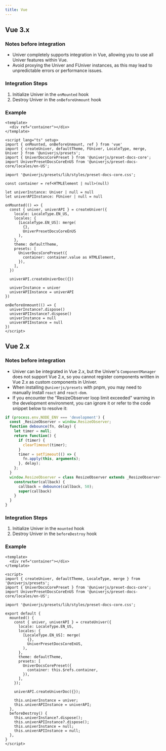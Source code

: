 ```yaml
---
title: Vue
---
```


## Vue 3.x

### Notes before integration

- Univer completely supports integration in Vue, allowing you to use all Univer features within Vue.
- Avoid proxying the Univer and FUniver instances, as this may lead to unpredictable errors or performance issues.

### Integration Steps

1. Initialize Univer in the `onMounted` hook
2. Destroy Univer in the `onBeforeUnmount` hook

### Example

```vue
<template>
  <div ref="container"></div>
</template>
 
<script lang="ts" setup>
import { onMounted, onBeforeUnmount, ref } from 'vue'
import { createUniver, defaultTheme, FUniver, LocaleType, merge, Univer } from '@univerjs/presets';
import { UniverDocsCorePreset } from '@univerjs/preset-docs-core';
import UniverPresetDocsCoreEnUS from '@univerjs/preset-docs-core/locales/en-US';
 
import '@univerjs/presets/lib/styles/preset-docs-core.css';
 
const container = ref<HTMLElement | null>(null)
 
let univerInstance: Univer | null = null
let univerAPIInstance: FUniver | null = null
 
onMounted(() => {
  const { univer, univerAPI } = createUniver({
    locale: LocaleType.EN_US,
    locales: {
      [LocaleType.EN_US]: merge(
        {}, 
        UniverPresetDocsCoreEnUS
      ),
    },
    theme: defaultTheme,
    presets: [
      UniverDocsCorePreset({
        container: container.value as HTMLElement,
      }),
    ],
  })
 
  univerAPI.createUniverDoc({})
 
  univerInstance = univer
  univerAPIInstance = univerAPI
})
 
onBeforeUnmount(() => {
  univerInstance?.dispose()
  univerAPIInstance?.dispose()
  univerInstance = null
  univerAPIInstance = null
})
</script>
```

## Vue 2.x

### Notes before integration

- Univer can be integrated in Vue 2.x, but the Univer's `ComponentManager` does not support Vue 2.x, so you cannot register components written in Vue 2.x as custom components in Univer.
- When installing `@univerjs/presets` with pnpm, you may need to manually install `react` and `react-dom`.
- If you encounter the "ResizeObserver loop limit exceeded" warning in the development environment, you can ignore it or refer to the code snippet below to resolve it:

```typescript
if (process.env.NODE_ENV === 'development') {
  const _ResizeObserver = window.ResizeObserver;
  function debounce(fn, delay) {
    let timer = null;
    return function() {
      if (timer) {
        clearTimeout(timer);
      }
      timer = setTimeout(() => {
        fn.apply(this, arguments);
      }, delay);
    };
  }
  window.ResizeObserver = class ResizeObserver extends _ResizeObserver{
    constructor(callback) {
      callback = debounce(callback, 50);
      super(callback)
    }
  }
}
```

### Integration Steps

1. Initialize Univer in the `mounted` hook
2. Destroy Univer in the `beforeDestroy` hook

### Example

```vue
<template>
  <div ref="container"></div>
</template>
 
<script>
import { createUniver, defaultTheme, LocaleType, merge } from '@univerjs/presets';
import { UniverDocsCorePreset } from '@univerjs/preset-docs-core';
import UniverPresetDocsCoreEnUS from '@univerjs/preset-docs-core/locales/en-US';
 
import '@univerjs/presets/lib/styles/preset-docs-core.css';
 
export default {
  mounted() {
    const { univer, univerAPI } = createUniver({
      locale: LocaleType.EN_US,
      locales: {
        [LocaleType.EN_US]: merge(
          {},
          UniverPresetDocsCoreEnUS,
        ),
      },
      theme: defaultTheme,
      presets: [
        UniverDocsCorePreset({
          container: this.$refs.container,
        }),
      ],
    });
    
    univerAPI.createUniverDoc({});
 
    this.univerInstance = univer;
    this.univerAPIInstance = univerAPI;
  },
  beforeDestroy() {
    this.univerInstance?.dispose();
    this.univerAPIInstance?.dispose();
    this.univerInstance = null;
    this.univerAPIInstance = null;
  },
}
</script>
```
